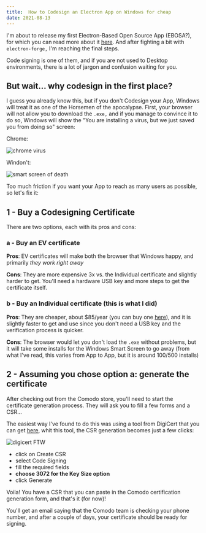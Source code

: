 ```yaml
---
title:  How to Codesign an Electron App on Windows for cheap
date: 2021-08-13
---
```

I'm about to release my first Electron-Based Open Source App (EBOSA?), for which you can read more about it [here](/stahp). And after fighting a bit with `electron-forge,` I'm reaching the final steps.

Code signing is one of them, and if you are not used to Desktop environments, there is a lot of jargon and confusion waiting for you.

## But wait... why codesign in the first place?

I guess you already know this, but if you don't Codesign your App, Windows will treat it as one of the Horsemen of the apocalypse. First, your browser will not allow you to download the `.exe,` and if you manage to convince it to do so, Windows will show the "You are installing a virus, but we just saved you from doing so" screen:

Chrome:

![chrome virus](./images/chrome.png)

Windon't:

![smart screen of death](./images/smart-screen.png)

Too much friction if you want your App to reach as many users as possible, so let's fix it:

## 1 - Buy a Codesigning Certificate

There are two options, each with its pros and cons:

### a - Buy an EV certificate

__Pros__: EV certificates will make both the browser that Windows happy, and primarily _they work right away_

__Cons__: They are more expensive 3x vs. the Individual certificate and slightly harder to get. You'll need a hardware USB key and more steps to get the certificate itself.

### b - Buy an Individual certificate (this is what I did)

__Pros__: They are cheaper, about $85/year (you can buy one [here](https://comodosslstore.com/code-signing/comodo-individual-code-signing-certificate)), and it is slightly faster to get and use since you don't need a USB key and the verification process is quicker. 

__Cons__: The browser would let you don't load the `.exe` without problems, but it will take some installs for the Windows Smart Screen to go away (from what I've read, this varies from App to App, but it is around 100/500 installs)

## 2 - Assuming you chose option a: generate the certificate

After checking out from the Comodo store, you'll need to start the certificate generation process. They will ask you to fill a few forms and a  CSR...
 
The easiest way I've found to do this was using a tool from DigiCert that you can get [here](https://www.digicert.com/support/tools/certificate-utility-for-windows), whit this tool, the CSR generation becomes just a few clicks:

![digicert FTW](./images/digicert.png)

- click on Create CSR
- select Code Signing
- fill the required fields
- __choose 3072 for the Key Size option__
- click Generate

Voila! You have a CSR that you can paste in the Comodo certification generation form, and that's it (for now)!

You'll get an email saying that the Comodo team is checking your phone number, and after a couple of days, your certificate should be ready for signing.